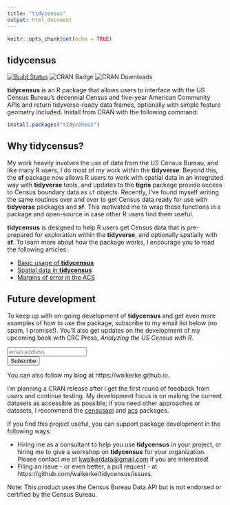 ```yaml
---
title: "tidycensus"
output: html_document
---
```


```r
knitr::opts_chunk$set(echo = TRUE)
```

## tidycensus

[![Build Status](https://travis-ci.org/walkerke/tidycensus.svg?branch=master)](https://travis-ci.org/walkerke/tidycensus) ![CRAN Badge](http://www.r-pkg.org/badges/version/tidycensus)  ![CRAN Downloads](http://cranlogs.r-pkg.org/badges/tidycensus)

__tidycensus__ is an R package that allows users to interface with the US Census Bureau's decennial Census and five-year American Community APIs and return tidyverse-ready data frames, optionally with simple feature geometry included.  Install from CRAN with the following command: 

```r
install.packages("tidycensus")
```

## Why tidycensus? 

My work heavily involves the use of data from the US Census Bureau, and like many R users, I do most of my work within the __tidyverse__.  Beyond this, the __sf__ package now allows R users to work with spatial data in an integrated way with __tidyverse__ tools, and updates to the __tigris__ package provide access to Census boundary data as `sf` objects.  Recently, I've found myself writing the same routines over and over to get Census data ready for use with __tidyverse__ packages and __sf__.  This motivated me to wrap these functions in a package and open-source in case other R users find them useful.  

__tidycensus__ is designed to help R users get Census data that is pre-prepared for exploration within the __tidyverse__, and optionally spatially with __sf__.  To learn more about how the package works, I encourage you to read the following articles: 

* [Basic usage of __tidycensus__](articles/basic-usage.html)
* [Spatial data in __tidycensus__](articles/spatial-data.html)
* [Margins of error in the ACS](articles/margins-of-error.html)

## Future development

To keep up with on-going development of __tidycensus__ and get even more examples of how to use the package, subscribe to my email list below (no spam, I promise!).  You'll also get updates on the development of my upcoming book with CRC Press, _Analyzing the US Census with R_.  

<!-- Begin MailChimp Signup Form -->
<link href="//cdn-images.mailchimp.com/embedcode/slim-10_7.css" rel="stylesheet" type="text/css">
<style type="text/css">
#mc_embed_signup{background:#fff; clear:left; font:14px Helvetica,Arial,sans-serif; }
/* Add your own MailChimp form style overrides in your site stylesheet or in this style block.
We recommend moving this block and the preceding CSS link to the HEAD of your HTML file. */
</style>
<div id="mc_embed_signup">
<form action="//github.us15.list-manage.com/subscribe/post?u=1829a68a5eda3d301119fdcd6&amp;id=c4a53d2961" method="post" id="mc-embedded-subscribe-form" name="mc-embedded-subscribe-form" class="validate" target="_blank" novalidate>
<div id="mc_embed_signup_scroll">

<input type="email" value="" name="EMAIL" class="email" id="mce-EMAIL" placeholder="email address" required>
<!-- real people should not fill this in and expect good things - do not remove this or risk form bot signups-->
<div style="position: absolute; left: -5000px;" aria-hidden="true"><input type="text" name="b_1829a68a5eda3d301119fdcd6_c4a53d2961" tabindex="-1" value=""></div>
<div class="clear"><input type="submit" value="Subscribe" name="subscribe" id="mc-embedded-subscribe" class="button"></div>
</div>
</form>
</div>

<!--End mc_embed_signup-->

You can also follow my blog at https://walkerke.github.io.  

I'm planning a CRAN release after I get the first round of feedback from users and continue testing.  My development focus is on making the current datasets as accessible as possible; if you need other approaches or datasets, I recommend the [censusapi](https://github.com/hrecht/censusapi) and [acs](https://cran.r-project.org/web/packages/acs/index.html) packages.

If you find this project useful, you can support package development in the following ways: 

* Hiring me as a consultant to help you use __tidycensus__ in your project, or hiring me to give a workshop on __tidycensus__ for your organization.  Please contact me at <kwalkerdata@gmail.com> if you are interested!
* Filing an issue - or even better, a pull request - at https://github.com/walkerke/tidycensus/issues.  

Note: This product uses the Census Bureau Data API but is not endorsed or certified by the Census Bureau.


